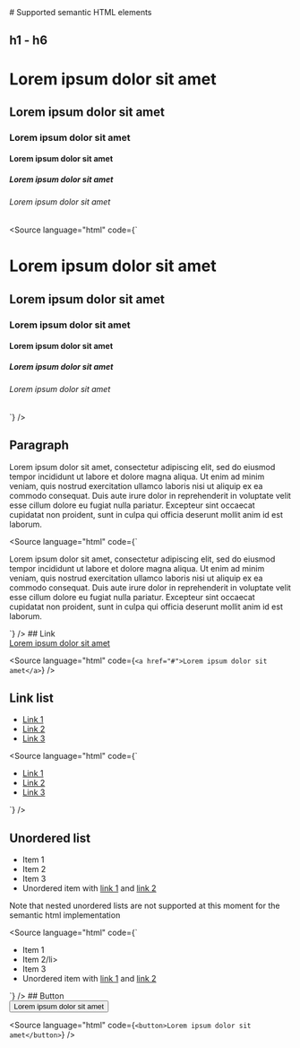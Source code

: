 
<Meta title="foundations/Semantic HTML/Supported semantic elements"/>
# Supported semantic HTML elements

## h1 - h6
<Unstyled>
<div className="nijmegen-html">
    <h1>Lorem ipsum dolor sit amet</h1>
    <h2>Lorem ipsum dolor sit amet</h2>
    <h3>Lorem ipsum dolor sit amet</h3>
    <h4>Lorem ipsum dolor sit amet</h4>
    <h5>Lorem ipsum dolor sit amet</h5>
    <h6>Lorem ipsum dolor sit amet</h6>
</div>
</Unstyled>

<Source language="html" code={`
<h1>Lorem ipsum dolor sit amet</h1>
<h2>Lorem ipsum dolor sit amet</h2>
<h3>Lorem ipsum dolor sit amet</h3>
<h4>Lorem ipsum dolor sit amet</h4>
<h5>Lorem ipsum dolor sit amet</h5>
<h6>Lorem ipsum dolor sit amet</h6>

`} />
## Paragraph

<Unstyled>
<div className="nijmegen-html">
<p>Lorem ipsum dolor sit amet, consectetur adipiscing elit, sed do eiusmod tempor incididunt ut labore et dolore magna aliqua. Ut enim ad minim veniam, quis nostrud exercitation ullamco laboris nisi ut aliquip ex ea commodo consequat. Duis aute irure dolor in reprehenderit in voluptate velit esse cillum dolore eu fugiat nulla pariatur. Excepteur sint occaecat cupidatat non proident, sunt in culpa qui officia deserunt mollit anim id est laborum.</p>
</div>
</Unstyled>

<Source language="html" code={`
<p>Lorem ipsum dolor sit amet, consectetur adipiscing elit, sed do eiusmod tempor incididunt ut labore et dolore magna aliqua. Ut enim ad minim veniam, quis nostrud exercitation ullamco laboris nisi ut aliquip ex ea commodo consequat. Duis aute irure dolor in reprehenderit in voluptate velit esse cillum dolore eu fugiat nulla pariatur. Excepteur sint occaecat cupidatat non proident, sunt in culpa qui officia deserunt mollit anim id est laborum.</p>
`} />
## Link

<Unstyled>
<div className="nijmegen-html">
<a href="#">Lorem ipsum dolor sit amet</a>
</div>
</Unstyled>

<Source language="html" code={`
<a href="#">Lorem ipsum dolor sit amet</a>
`} />

## Link list

<Unstyled>
<div className="nijmegen-html">
<ul>
    <li><a href="#">Link 1</a></li>
    <li><a href="#">Link 2</a></li>
    <li><a href="#">Link 3</a></li>
</ul>
</div>
</Unstyled>

<Source language="html" code={`
<ul>
    <li><a href="#">Link 1</a></li>
    <li><a href="#">Link 2</a></li>
    <li><a href="#">Link 3</a></li>
</ul>
`} />

## Unordered list
<Unstyled>
<div className="nijmegen-html">
<ul>
    <li>Item 1</li>
    <li>Item 2</li>
    <li>Item 3</li>
    <li>Unordered item with <a href="#">link 1</a> and <a href="#"> link 2</a></li>
</ul>
</div>
</Unstyled>
Note that nested unordered lists are not supported at this moment for the semantic html implementation

<Source language="html" code={`
<ul>
    <li>Item 1</li>
    <li>Item 2/li>
    <li>Item 3</li>
    <li>Unordered item with <a href="#">link 1</a> and <a href="#"> link 2</a></li>
</ul>
`} />
## Button

<Unstyled>
<div className="nijmegen-html">
<button>Lorem ipsum dolor sit amet</button>
</div>
</Unstyled>

<Source language="html" code={`
<button>Lorem ipsum dolor sit amet</button>
`} />
